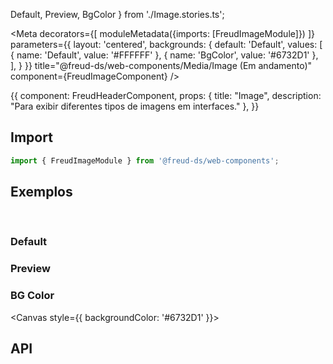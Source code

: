   Default,
  Preview,
  BgColor
} from './Image.stories.ts';

<Meta
  decorators={[
    moduleMetadata({imports: [FreudImageModule]})
  ]}
  parameters={{
    layout: 'centered',
    backgrounds: {
      default: 'Default',
      values: [
        { name: 'Default', value: '#FFFFFF' },
        { name: 'BgColor', value: '#6732D1' },
      ],
    }
  }}
  title="@freud-ds/web-components/Media/Image (Em andamento)"
  component={FreudImageComponent}
/>

<Story name="Storyname-hidden">
  {{
    component: FreudHeaderComponent,
    props: {
      title: "Image",
      description: "Para exibir diferentes tipos de imagens em interfaces."
    },
  }}
</Story>

## <a id="importing"></a>Import

```ts
import { FreudImageModule } from '@freud-ds/web-components';
```

## <a id="exemplos"></a>Exemplos
<br />

### Default
<Canvas>
  <Story story={Default}/>
</Canvas>

### Preview
<Canvas>
  <Story story={Preview}/>
</Canvas>

### BG Color
<Canvas style={{ backgroundColor: '#6732D1' }}>
  <Story story={BgColor}/>
</Canvas>

## <a id="api"></a>API

<ArgsTable of={FreudImageComponent} />
